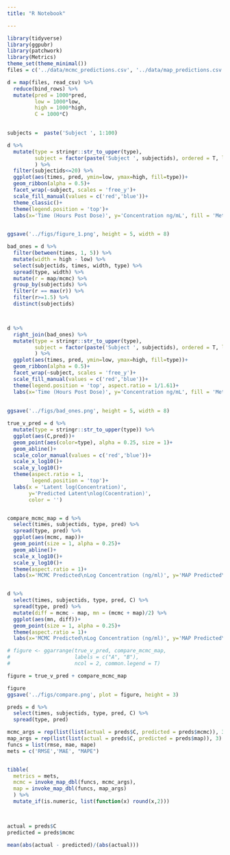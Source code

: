 ```yaml
---
title: "R Notebook"

---
```


```r
library(tidyverse)
library(ggpubr)
library(patchwork)
library(Metrics)
theme_set(theme_minimal())
files = c('../data/mcmc_predictions.csv', '../data/map_predictions.csv')

d = map(files, read_csv) %>% 
  reduce(bind_rows) %>% 
  mutate(pred = 1000*pred, 
         low = 1000*low,
         high = 1000*high,
         C = 1000*C)
  

subjects =  paste('Subject ', 1:100)

d %>% 
  mutate(type = stringr::str_to_upper(type),
         subject = factor(paste('Subject ', subjectids), ordered = T, levels = subjects)
         ) %>% 
  filter(subjectids<=20) %>% 
  ggplot(aes(times, pred, ymin=low, ymax=high, fill=type))+
  geom_ribbon(alpha = 0.5)+
  facet_wrap(~subject, scales = 'free_y')+
  scale_fill_manual(values = c('red','blue'))+
  theme_classic()+
  theme(legend.position = 'top')+
  labs(x='Time (Hours Post Dose)', y='Concentration ng/mL', fill = 'Method')
  

ggsave('../figs/figure_1.png', height = 5, width = 8)

bad_ones = d %>% 
  filter(between(times, 1, 5)) %>% 
  mutate(width = high - low) %>% 
  select(subjectids, times, width, type) %>% 
  spread(type, width) %>% 
  mutate(r = map/mcmc) %>% 
  group_by(subjectids) %>% 
  filter(r == max(r)) %>% 
  filter(r>=1.5) %>% 
  distinct(subjectids)



d %>% 
  right_join(bad_ones) %>% 
  mutate(type = stringr::str_to_upper(type),
         subject = factor(paste('Subject ', subjectids), ordered = T, levels = subjects)
         ) %>% 
  ggplot(aes(times, pred, ymin=low, ymax=high, fill=type))+
  geom_ribbon(alpha = 0.5)+
  facet_wrap(~subject, scales = 'free_y')+
  scale_fill_manual(values = c('red','blue'))+
  theme(legend.position = 'top', aspect.ratio = 1/1.61)+
  labs(x='Time (Hours Post Dose)', y='Concentration ng/mL', fill = 'Method')
  
  
ggsave('../figs/bad_ones.png', height = 5, width = 8)

```


```r
true_v_pred = d %>% 
  mutate(type = stringr::str_to_upper(type)) %>% 
  ggplot(aes(C,pred))+
  geom_point(aes(color=type), alpha = 0.25, size = 1)+
  geom_abline()+
  scale_color_manual(values = c('red','blue'))+
  scale_x_log10()+
  scale_y_log10()+
  theme(aspect.ratio = 1,
        legend.position = 'top')+
  labs(x = 'Latent log(Concentration)', 
       y='Predicted Latent\nlog(Cocentration)', 
       color = '')


compare_mcmc_map = d %>% 
  select(times, subjectids, type, pred) %>% 
  spread(type, pred) %>% 
  ggplot(aes(mcmc, map))+
  geom_point(size = 1, alpha = 0.25)+
  geom_abline()+
  scale_x_log10()+
  scale_y_log10()+
  theme(aspect.ratio = 1)+
  labs(x='MCMC Predicted\nLog Concentration (ng/ml)', y='MAP Predicted\nlog(Concentration)')


d %>% 
  select(times, subjectids, type, pred, C) %>% 
  spread(type, pred) %>% 
  mutate(diff = mcmc - map, mn = (mcmc + map)/2) %>% 
  ggplot(aes(mn, diff))+
  geom_point(size = 1, alpha = 0.25)+
  theme(aspect.ratio = 1)+
  labs(x='MCMC Predicted\nLog Concentration (ng/ml)', y='MAP Predicted\nlog(Concentration)')

# figure <- ggarrange(true_v_pred, compare_mcmc_map,
#                     labels = c("A", "B"),
#                     ncol = 2, common.legend = T)

figure = true_v_pred + compare_mcmc_map

figure
ggsave('../figs/compare.png', plot = figure, height = 3)
```

```r
preds = d %>% 
  select(times, subjectids, type, pred, C) %>% 
  spread(type, pred)

mcmc_args = rep(list(list(actual = preds$C, predicted = preds$mcmc)), 3)
map_args = rep(list(list(actual = preds$C, predicted = preds$map)), 3)
funcs = list(rmse, mae, mape)
mets = c('RMSE','MAE', "MAPE")


tibble(
  metrics = mets,
  mcmc = invoke_map_dbl(funcs, mcmc_args),
  map = invoke_map_dbl(funcs, map_args)
  ) %>% 
  mutate_if(is.numeric, list(function(x) round(x,2)))
  


actual = preds$C
predicted = preds$mcmc

mean(abs(actual - predicted)/(abs(actual)))
```

